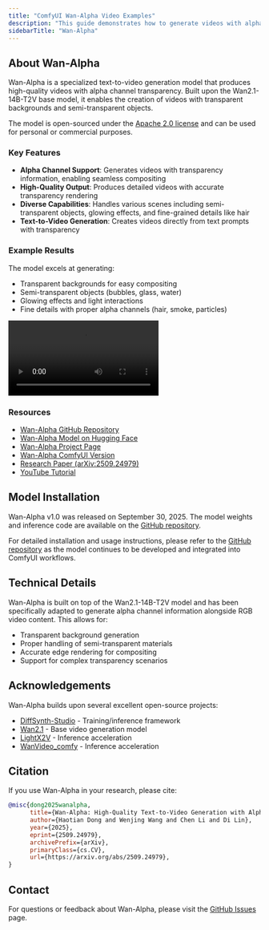 ```yaml
---
title: "ComfyUI Wan-Alpha Video Examples"
description: "This guide demonstrates how to generate videos with alpha channel transparency using Wan-Alpha in ComfyUI"
sidebarTitle: "Wan-Alpha"
---
```



## About Wan-Alpha

Wan-Alpha is a specialized text-to-video generation model that produces high-quality videos with alpha channel transparency. Built upon the Wan2.1-14B-T2V base model, it enables the creation of videos with transparent backgrounds and semi-transparent objects.

The model is open-sourced under the [Apache 2.0 license](https://github.com/WeChatCV/Wan-Alpha?tab=Apache-2.0-1-ov-file) and can be used for personal or commercial purposes.

### Key Features

- **Alpha Channel Support**: Generates videos with transparency information, enabling seamless compositing
- **High-Quality Output**: Produces detailed videos with accurate transparency rendering
- **Diverse Capabilities**: Handles various scenes including semi-transparent objects, glowing effects, and fine-grained details like hair
- **Text-to-Video Generation**: Creates videos directly from text prompts with transparency

### Example Results

The model excels at generating:
- Transparent backgrounds for easy compositing
- Semi-transparent objects (bubbles, glass, water)
- Glowing effects and light interactions
- Fine details with proper alpha channels (hair, smoke, particles)

<video controls>
  <source src="https://huggingface.co/htdong/Wan-Alpha/resolve/main/assets/girl.gif" type="video/gif"/>
</video>

### Resources

- [Wan-Alpha GitHub Repository](https://github.com/WeChatCV/Wan-Alpha)
- [Wan-Alpha Model on Hugging Face](https://huggingface.co/htdong/Wan-Alpha)
- [Wan-Alpha Project Page](https://donghaotian123.github.io/Wan-Alpha/)
- [Wan-Alpha ComfyUI Version](https://huggingface.co/htdong/Wan-Alpha_ComfyUI)
- [Research Paper (arXiv:2509.24979)](https://arxiv.org/pdf/2509.24979)
- [YouTube Tutorial](https://www.youtube.com/watch?v=OyDjj7OPUzA)

<UpdateReminder/>

## Model Installation

Wan-Alpha v1.0 was released on September 30, 2025. The model weights and inference code are available on the [GitHub repository](https://github.com/WeChatCV/Wan-Alpha).

For detailed installation and usage instructions, please refer to the [GitHub repository](https://github.com/WeChatCV/Wan-Alpha) as the model continues to be developed and integrated into ComfyUI workflows.

## Technical Details

Wan-Alpha is built on top of the Wan2.1-14B-T2V model and has been specifically adapted to generate alpha channel information alongside RGB video content. This allows for:

- Transparent background generation
- Proper handling of semi-transparent materials
- Accurate edge rendering for compositing
- Support for complex transparency scenarios

## Acknowledgements

Wan-Alpha builds upon several excellent open-source projects:

- [DiffSynth-Studio](https://github.com/modelscope/DiffSynth-Studio) - Training/inference framework
- [Wan2.1](https://github.com/Wan-Video/Wan2.1) - Base video generation model
- [LightX2V](https://github.com/ModelTC/LightX2V) - Inference acceleration
- [WanVideo_comfy](https://huggingface.co/Kijai/WanVideo_comfy) - Inference acceleration

## Citation

If you use Wan-Alpha in your research, please cite:

```bibtex
@misc{dong2025wanalpha,
      title={Wan-Alpha: High-Quality Text-to-Video Generation with Alpha Channel}, 
      author={Haotian Dong and Wenjing Wang and Chen Li and Di Lin},
      year={2025},
      eprint={2509.24979},
      archivePrefix={arXiv},
      primaryClass={cs.CV},
      url={https://arxiv.org/abs/2509.24979}, 
}
```

## Contact

For questions or feedback about Wan-Alpha, please visit the [GitHub Issues](https://github.com/WeChatCV/Wan-Alpha/issues) page.
